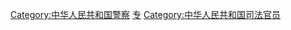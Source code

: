 {{Catmore}}

[[Category:中华人民共和国警察|Category:中华人民共和国警察]]
[[Category:中华人民共和国公务员|专]]
[[Category:中华人民共和国司法官员|Category:中华人民共和国司法官员]]